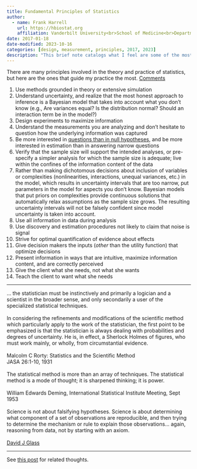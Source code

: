 ```yaml
---
title: Fundamental Principles of Statistics
author:
  - name: Frank Harrell
    url: https://hbiostat.org
    affiliation: Vanderbilt University<br>School of Medicine<br>Department of Biostatistics
date: 2017-01-18
date-modified: 2023-10-16
categories: [design, measurement, principles, 2017, 2023]
description: "This brief note catalogs what I feel are some of the most important principles to guide statistical practice."
---
```


There are many principles involved in the theory and practice of statistics, but
here are the ones that guide my practice the most.  [[Comments](https://hbiostat.org/comment.html)]{.aside}

1.  Use methods grounded in theory or extensive simulation
2.  Understand uncertainty, and realize that the most honest approach to inference is a Bayesian model that takes into account what you don't know (e.g., Are variances equal?  Is the distribution normal? Should an interaction term be in the model?)
3.  Design experiments to maximize information
4.  Understand the measurements you are analyzing and don't hesitate to question how the underlying information was captured
5.  Be more interested in [questions than in null hypotheses](https://academic.oup.com/clinchem/article/56/7/1080/5622360), and be more
    interested in estimation than in answering narrow questions
6.  Verify that the sample size will support the intended analyses, or pre-specify a simpler analysis for which the sample size is adequate; live within the confines of the information content of the data
7.  Rather than making dichotomous decisions about inclusion of variables or complexities (nonlinearities, interactions, unequal variances, etc.) in the model, which results in uncertainty intervals that are too narrow, put parameters in the model for aspects you don't know.  Bayesian models that put priors on complexities provide continuous solutions that automatically relax assumptions as the sample size grows.  The resulting uncertainty intervals will not be falsely confident since model uncertainty is taken into account.
8.  Use all information in data during analysis
9.  Use discovery and estimation procedures not likely to claim that
    noise is signal
10.  Strive for optimal quantification of evidence about effects
11.  Give decision makers the inputs (*other* than the utility function) that optimize decisions
12. Present information in ways that are intuitive, maximize information content, and are correctly perceived
13. Give the client what she needs, not what she wants
14. Teach the client to want what she needs

-----

::: {.quoteit}

... the statistician must be instinctively and primarily a logician and a scientist in the broader sense, and only secondarily a user of the specialized statistical techniques.
<br><br>
In considering the refinements and modifications of the scientific method which particularly apply to the work of the statistician, the first point to be emphasized is that the statistician is always dealing with probabilities and degrees of uncertainty.  He is, in effect, a Sherlock Holmes of figures, who must work mainly, or wholly, from circumstantial evidence.
<br><br>
Malcolm C Rorty: Statistics and the Scientific Method<br>JASA 26:1-10,
1931
<br><br>
The statistical method is more than an array of techniques. The statistical method is a mode of thought; it is sharpened thinking; it is power.
<br><br>
William Edwards Deming, International Statistical Institute Meeting, Sept 1953
<br><br>
Science is not about falsifying hypotheses. Science is about determining what component of a set of observations are reproducible, and then trying to determine the mechanism or rule to explain those observations... again, reasoning from data, not by starting with an axiom.
<br><br>
[David J Glass](https://twitter.com/davidjglassMD/status/1186074984701145088)

:::

-----

See [this post](../improve-research) for related thoughts.

